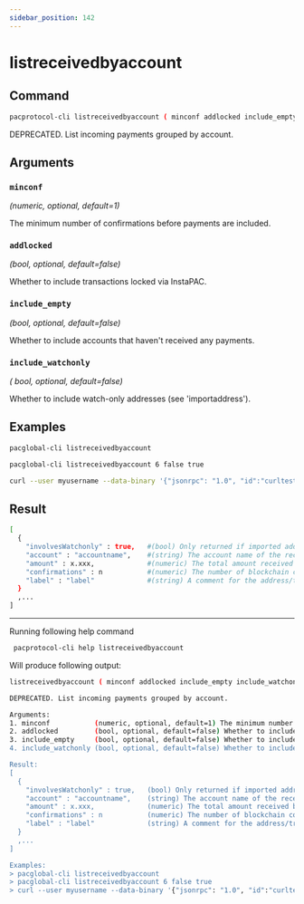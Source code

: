 ```yaml
---
sidebar_position: 142
---
```


# listreceivedbyaccount
## Command

```bash
pacprotocol-cli listreceivedbyaccount ( minconf addlocked include_empty include_watchonly)
```

DEPRECATED. List incoming payments grouped by account.



## Arguments

### `minconf` 
*(numeric, optional, default=1)*

The minimum number of confirmations before payments are included.


### `addlocked` 
*(bool, optional, default=false)*

Whether to include transactions locked via InstaPAC.


### `include_empty` 
*(bool, optional, default=false)*

Whether to include accounts that haven't received any payments.


### `include_watchonly` 
*( bool, optional, default=false)*

Whether to include watch-only addresses (see 'importaddress').


## Examples
```bash
pacglobal-cli listreceivedbyaccount 
```

```bash
pacglobal-cli listreceivedbyaccount 6 false true
```

```bash
curl --user myusername --data-binary '{"jsonrpc": "1.0", "id":"curltest", "method": "listreceivedbyaccount", "params": [6, false, true, true] }' -H 'content-type: text/plain;' http://127.0.0.1:1111/
```
## Result
```bash
[
  {
    "involvesWatchonly" : true,   #(bool) Only returned if imported addresses were involved in transaction
    "account" : "accountname",    #(string) The account name of the receiving account
    "amount" : x.xxx,             #(numeric) The total amount received by addresses with this account
    "confirmations" : n           #(numeric) The number of blockchain confirmations of the most recent transaction included
    "label" : "label"             #(string) A comment for the address/transaction, if any
  }
  ,...
]
```


___

Running following help command
```bash
 pacprotocol-cli help listreceivedbyaccount
```
Will produce following output:


```bash
listreceivedbyaccount ( minconf addlocked include_empty include_watchonly)

DEPRECATED. List incoming payments grouped by account.

Arguments:
1. minconf           (numeric, optional, default=1) The minimum number of confirmations before payments are included.
2. addlocked         (bool, optional, default=false) Whether to include transactions locked via InstaPAC.
3. include_empty     (bool, optional, default=false) Whether to include accounts that haven't received any payments.
4. include_watchonly (bool, optional, default=false) Whether to include watch-only addresses (see 'importaddress').

Result:
[
  {
    "involvesWatchonly" : true,   (bool) Only returned if imported addresses were involved in transaction
    "account" : "accountname",    (string) The account name of the receiving account
    "amount" : x.xxx,             (numeric) The total amount received by addresses with this account
    "confirmations" : n           (numeric) The number of blockchain confirmations of the most recent transaction included
    "label" : "label"             (string) A comment for the address/transaction, if any
  }
  ,...
]

Examples:
> pacglobal-cli listreceivedbyaccount 
> pacglobal-cli listreceivedbyaccount 6 false true
> curl --user myusername --data-binary '{"jsonrpc": "1.0", "id":"curltest", "method": "listreceivedbyaccount", "params": [6, false, true, true] }' -H 'content-type: text/plain;' http://127.0.0.1:1111/

```

